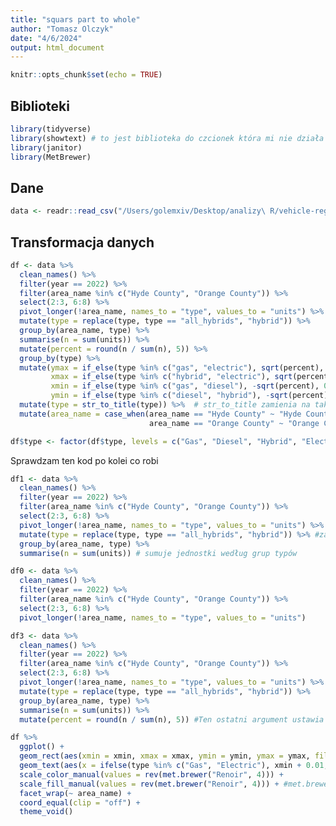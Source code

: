 ```yaml
---
title: "squars part to whole"
author: "Tomasz Olczyk"
date: "4/6/2024"
output: html_document
---
```


```r
knitr::opts_chunk$set(echo = TRUE)
```

## Biblioteki

```r

library(tidyverse)
library(showtext) # to jest biblioteka do czcionek która mi nie działa do sprawdzenia
library(janitor)
library(MetBrewer)

```

## Dane



```r

data <- readr::read_csv("/Users/golemxiv/Desktop/analizy\ R/vehicle-registration.csv")
```



## Transformacja danych


```r
df <- data %>% 
  clean_names() %>% 
  filter(year == 2022) %>%
  filter(area_name %in% c("Hyde County", "Orange County")) %>% 
  select(2:3, 6:8) %>% 
  pivot_longer(!area_name, names_to = "type", values_to = "units") %>% 
  mutate(type = replace(type, type == "all_hybrids", "hybrid")) %>% 
  group_by(area_name, type) %>% 
  summarise(n = sum(units)) %>%
  mutate(percent = round(n / sum(n), 5)) %>% 
  group_by(type) %>% 
  mutate(ymax = if_else(type %in% c("gas", "electric"), sqrt(percent), 0), # pierwiastek z rocentu jako wysokość ifelse mówi jeśli w type jest któraś z nazw policz pierwiastek jeśli nie wstaw zaero tutaj te które są na plusie na osi y
         xmax = if_else(type %in% c("hybrid", "electric"), sqrt(percent), 0), # pierwiastek jest liczony bo tu liczy się powierzchnia kwadratu
         xmin = if_else(type %in% c("gas", "diesel"), -sqrt(percent), 0),
         ymin = if_else(type %in% c("diesel", "hybrid"), -sqrt(percent), 0)) %>% 
  mutate(type = str_to_title(type)) %>%  # str_to_title zamienia na takie jak w tytule czyli pierwsza litera
  mutate(area_name = case_when(area_name == "Hyde County" ~ "Hyde County\n(low)",
                               area_name == "Orange County" ~ "Orange County\n(high)"))

df$type <- factor(df$type, levels = c("Gas", "Diesel", "Hybrid", "Electric")) # na końcu zmienia na czynniki
```


Sprawdzam ten kod po kolei co robi

```r
df1 <- data %>% 
  clean_names() %>% 
  filter(year == 2022) %>%
  filter(area_name %in% c("Hyde County", "Orange County")) %>% 
  select(2:3, 6:8) %>% 
  pivot_longer(!area_name, names_to = "type", values_to = "units") %>% 
  mutate(type = replace(type, type == "all_hybrids", "hybrid")) %>% #zastępuje nazdwy
  group_by(area_name, type) %>% 
  summarise(n = sum(units)) # sumuje jednostki według grup typów
```


```r
df0 <- data %>% 
  clean_names() %>% 
  filter(year == 2022) %>%
  filter(area_name %in% c("Hyde County", "Orange County")) %>% 
  select(2:3, 6:8) %>% 
  pivot_longer(!area_name, names_to = "type", values_to = "units")
```


```r

df3 <- data %>% 
  clean_names() %>% 
  filter(year == 2022) %>%
  filter(area_name %in% c("Hyde County", "Orange County")) %>% 
  select(2:3, 6:8) %>% 
  pivot_longer(!area_name, names_to = "type", values_to = "units") %>% 
  mutate(type = replace(type, type == "all_hybrids", "hybrid")) %>% 
  group_by(area_name, type) %>% 
  summarise(n = sum(units)) %>%
  mutate(percent = round(n / sum(n), 5)) #Ten ostatni argument ustawia liczbę miejsc po przecinku

```



```r
df %>% 
  ggplot() +
  geom_rect(aes(xmin = xmin, xmax = xmax, ymin = ymin, ymax = ymax, fill = type), color = "#FFFFFF") +
  geom_text(aes(x = ifelse(type %in% c("Gas", "Electric"), xmin + 0.01, xmin + 0.01), y = ifelse(type %in% c("Gas", "Electric"), ymax + 0.05, ymin - 0.05), label = scales::percent(percent), color = type),  size = 2.5, hjust = 0) + # color fontu ustawiony na kolor wypełnienia
  scale_color_manual(values = rev(met.brewer("Renoir", 4))) +
  scale_fill_manual(values = rev(met.brewer("Renoir", 4))) + #met.brewer palety inspirowane 
  facet_wrap(~ area_name) +
  coord_equal(clip = "off") +
  theme_void()
```

